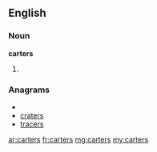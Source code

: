 ==English==

===Noun===
'''carters'''

# {{plural of|[[carter]]}}

===Anagrams===
* {{alphagram|acerrst}}
* [[craters#English|craters]]
* [[tracers#English|tracers]]

[[ar:carters]]
[[fr:carters]]
[[mg:carters]]
[[my:carters]]
